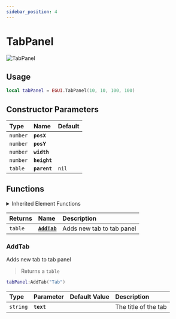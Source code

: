 ```yaml
---
sidebar_position: 4
---
```


# TabPanel

![TabPanel](/img/components/tab-panel.png)

## Usage

```lua title="Client/Index.lua"
local tabPanel = EGUI.TabPanel(10, 10, 100, 100)
```

## Constructor Parameters

| **Type** | **Name** | **Default** |
| :--- | :--- | :--- |
| `number` | **`posX`** |  |
| `number` | **`posY`** |  |
| `number` | **`width`** |  |
| `number` | **`height`** |  |
| `table` | **`parent`** | `nil` |

## Functions


<details><summary>Inherited Element Functions</summary><BaseElementFunctions /></details>

| **Returns** | **Name** | **Description** |
| :--- | :--- | :--- |
| `table` | [**`AddTab`**](tab-panel#addtab) | Adds new tab to tab panel |

### AddTab

Adds new tab to tab panel

> Returns a `table`

```lua
tabPanel:AddTab("Tab")
```

| Type | Parameter | Default Value | Description |
| :--- | :--- | :--- | :--- |
| `string` | **`text`** |  | The title of the tab |

